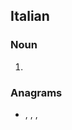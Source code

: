 ==Italian==

===Noun===
{{head|it|noun form|g=f}}

# {{plural of|it|cicala}}

===Anagrams===
* {{l|it|calice}}, {{l|it|cecali}}, {{l|it|leccai}}, {{l|it|leccia}}